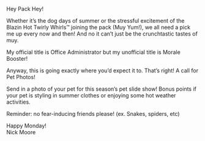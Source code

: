 Hey Pack Hey!

Whether it’s the dog days of summer or the stressful excitement of the Blazin Hot Twirly Whirls™ joining the pack (Muy Yum!), we all need a pick me up every now and then! And no it can’t just be the crunchtastic tastes of muy.

My official title is Office Administrator but my unofficial title is Morale Booster!

Anyway, this is going exactly where you’d expect it to. That’s right! A call for Pet Photos!

Send in a photo of your pet for this season’s pet slide show! Bonus points if your pet is styling in summer clothes or enjoying some hot weather activities.

Reminder: no fear-inducing friends please! (ex. Snakes, spiders, etc)

Happy Monday!  
Nick Moore
